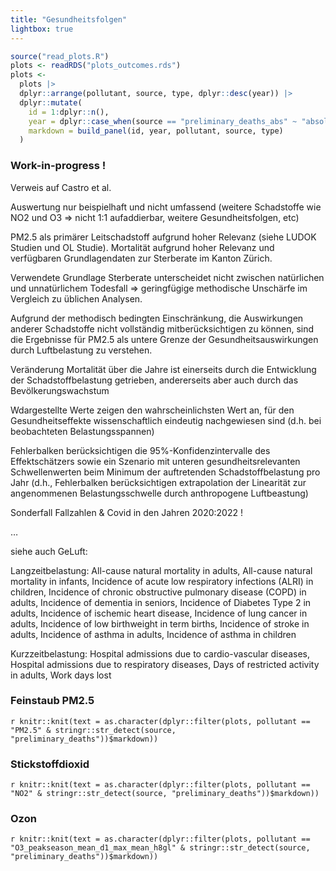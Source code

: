 ```yaml
---
title: "Gesundheitsfolgen"
lightbox: true
---
```



```r
source("read_plots.R")
plots <- readRDS("plots_outcomes.rds")
plots <- 
  plots |> 
  dplyr::arrange(pollutant, source, type, dplyr::desc(year)) |> 
  dplyr::mutate(
    id = 1:dplyr::n(),
    year = dplyr::case_when(source == "preliminary_deaths_abs" ~ "absolut", TRUE ~ "relativ"),
    markdown = build_panel(id, year, pollutant, source, type)
  )
```


### Work-in-progress !

<!-- TODO: see issue #34 -->

Verweis auf Castro et al.

Auswertung nur beispielhaft und nicht umfassend (weitere Schadstoffe wie NO2 und O3 => nicht 1:1 aufaddierbar, weitere Gesundheitsfolgen, etc)

PM2.5 als primärer Leitschadstoff aufgrund hoher Relevanz (siehe LUDOK Studien und OL Studie). 
Mortalität aufgrund hoher Relevanz und verfügbaren Grundlagendaten zur Sterberate im Kanton Zürich.

Verwendete Grundlage Sterberate unterscheidet nicht zwischen natürlichen und unnatürlichem Todesfall => geringfügige methodische Unschärfe im Vergleich zu üblichen Analysen.

Aufgrund der methodisch bedingten Einschränkung, die Auswirkungen anderer Schadstoffe nicht vollständig mitberücksichtigen zu können, sind die Ergebnisse für PM2.5 als untere Grenze der Gesundheitsauswirkungen durch Luftbelastung zu verstehen.

Veränderung Mortalität über die Jahre ist einerseits durch die Entwicklung der Schadstoffbelastung getrieben, andererseits aber auch durch das Bevölkerungswachstum

Wdargestellte Werte zeigen den wahrscheinlichsten Wert an, für den Gesundheitseffekte wissenschaftlich eindeutig nachgewiesen sind (d.h. bei beobachteten Belastungsspannen)

Fehlerbalken berücksichtigen die 95%-Konfidenzintervalle des Effektschätzers sowie ein Szenario mit unteren gesundheitsrelevanten Schwellenwerten beim Minimum der auftretenden Schadstoffbelastung pro Jahr (d.h., Fehlerbalken berücksichtigen extrapolation der Linearität zur angenommenen Belastungsschwelle durch anthropogene Luftbeastung)

Sonderfall Fallzahlen & Covid in den Jahren 2020:2022 !

...

siehe auch GeLuft:

Langzeitbelastung: 
All-cause natural mortality in adults, All-cause natural mortality in infants, Incidence of acute low respiratory infections (ALRI) in children, Incidence of chronic obstructive pulmonary disease (COPD) in adults, Incidence of dementia in seniors, Incidence of Diabetes Type 2 in adults, Incidence of ischemic heart disease, Incidence of lung cancer in adults, Incidence of low birthweight in term births, Incidence of stroke in adults, Incidence of asthma in adults, Incidence of asthma in children

Kurzzeitbelastung:
Hospital admissions due to cardio-vascular diseases, Hospital admissions due to respiratory diseases, Days of restricted activity in adults, Work days lost





### Feinstaub PM2.5

::: {.panel-tabset}

`r knitr::knit(text = as.character(dplyr::filter(plots, pollutant == "PM2.5" & stringr::str_detect(source, "preliminary_deaths"))$markdown))`

:::


### Stickstoffdioxid

::: {.panel-tabset}

`r knitr::knit(text = as.character(dplyr::filter(plots, pollutant == "NO2" & stringr::str_detect(source, "preliminary_deaths"))$markdown))`

:::


### Ozon

::: {.panel-tabset}

`r knitr::knit(text = as.character(dplyr::filter(plots, pollutant == "O3_peakseason_mean_d1_max_mean_h8gl" & stringr::str_detect(source, "preliminary_deaths"))$markdown))`

:::


